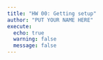```yaml
---
title: "HW 00: Getting setup"
author: "PUT YOUR NAME HERE"
execute:
  echo: true
  warning: false
  message: false
---
```



    